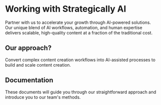 # Working with Strategically AI 
 
Partner with us to accelerate your growth through AI-powered solutions. Our unique blend of AI workflows, automation, and human expertise delivers scalable, high-quality content at a fraction of the traditional cost. 

## Our approach?

Convert complex content creation workflows into AI-assisted processes to build and scale content creation. 

## Documentation

These documents will guide you through our straightforward approach and introduce you to our team's methods.
